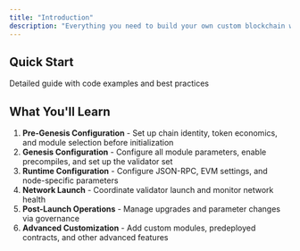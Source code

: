 ```yaml
---
title: "Introduction"
description: "Everything you need to build your own custom blockchain with full EVM compatibility."
---
```


## Quick Start

<CardGroup >
  <Card
    title="Complete Guide"
    icon="book"
    href="/docs/evm/next/documentation/getting-started/build-a-chain/building-your-chain-guide"
  >
    Detailed guide with code examples and best practices
  </Card>
</CardGroup>

## What You'll Learn

1. **Pre-Genesis Configuration** - Set up chain identity, token economics, and module selection before initialization
2. **Genesis Configuration** - Configure all module parameters, enable precompiles, and set up the validator set
3. **Runtime Configuration** - Configure JSON-RPC, EVM settings, and node-specific parameters
4. **Network Launch** - Coordinate validator launch and monitor network health
5. **Post-Launch Operations** - Manage upgrades and parameter changes via governance
6. **Advanced Customization** - Add custom modules, predeployed contracts, and other advanced features